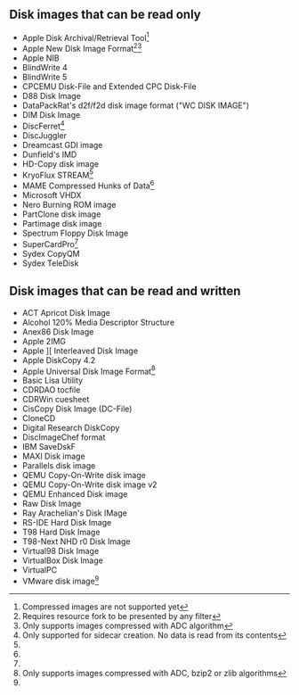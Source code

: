 == Disk images that can be read only ==
* Apple Disk Archival/Retrieval Tool<ref name="nocompress">Compressed images are not supported yet</ref>
* Apple New Disk Image Format<ref>Requires resource fork to be presented by any filter</ref><ref>Only supports images compressed with ADC algorithm</ref>
* Apple NIB
* BlindWrite 4
* BlindWrite 5
* CPCEMU Disk-File and Extended CPC Disk-File
* D88 Disk Image
* DataPackRat's d2f/f2d disk image format ("WC DISK IMAGE")
* DIM Disk Image
* DiscFerret<ref name="flux">Only supported for sidecar creation. No data is read from its contents</ref>
* DiscJuggler
* Dreamcast GDI image
* Dunfield's IMD
* HD-Copy disk image
* KryoFlux STREAM<ref name="flux"/>
* MAME Compressed Hunks of Data<ref name="nocompress"/>
* Microsoft VHDX
* Nero Burning ROM image
* PartClone disk image
* Partimage disk image
* Spectrum Floppy Disk Image
* SuperCardPro<ref name="flux"/>
* Sydex CopyQM
* Sydex TeleDisk

== Disk images that can be read and written ==
* ACT Apricot Disk Image
* Alcohol 120% Media Descriptor Structure
* Anex86 Disk Image
* Apple 2IMG
* Apple &#93;&#91; Interleaved Disk Image
* Apple DiskCopy 4.2
* Apple Universal Disk Image Format<ref>Only supports images compressed with ADC, bzip2 or zlib algorithms</ref>
* Basic Lisa Utility
* CDRDAO tocfile
* CDRWin cuesheet
* CisCopy Disk Image (DC-File)
* CloneCD
* Digital Research DiskCopy
* DiscImageChef format
* IBM SaveDskF
* MAXI Disk image
* Parallels disk image
* QEMU Copy-On-Write disk image
* QEMU Copy-On-Write disk image v2
* QEMU Enhanced Disk image
* Raw Disk Image
* Ray Arachelian's Disk IMage
* RS-IDE Hard Disk Image
* T98 Hard Disk Image
* T98-Next NHD r0 Disk Image
* Virtual98 Disk Image
* VirtualBox Disk Image
* VirtualPC
* VMware disk image<ref name="nocompress"/>

<references/>